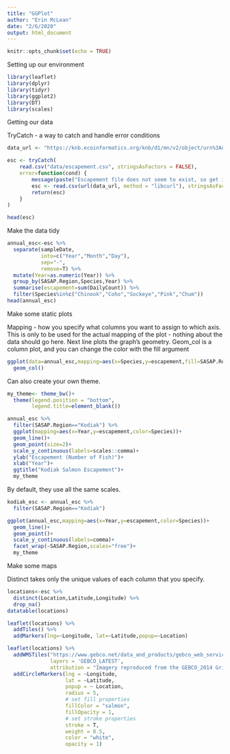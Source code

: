 ```yaml
---
title: "GGPlot"
author: "Erin McLean"
date: "2/6/2020"
output: html_document
---
```


```r
knitr::opts_chunk$set(echo = TRUE)
```

Setting up our environment

```r
library(leaflet)
library(dplyr)
library(tidyr)
library(ggplot2)
library(DT)
library(scales)
```

Getting our data

TryCatch - a way to catch and handle error conditions

```r
data_url <- "https://knb.ecoinformatics.org/knb/d1/mn/v2/object/urn%3Auuid%3Af119a05b-bbe7-4aea-93c6-85434dcb1c5e"

esc <- tryCatch(
    read.csv("data/escapement.csv", stringsAsFactors = FALSE),
    error=function(cond) {
        message(paste("Escapement file does not seem to exist, so get it from the KNB."))
        esc <- read.csv(url(data_url, method = "libcurl"), stringsAsFactors = FALSE)
        return(esc)
    }
)

head(esc)
```

Make the data tidy

```r
annual_esc<-esc %>% 
  separate(sampleDate,
           into=c("Year","Month","Day"),
           sep="-",
           remove=T) %>% 
  mutate(Year=as.numeric(Year)) %>% 
  group_by(SASAP.Region,Species,Year) %>% 
  summarise(escapement=sum(DailyCount)) %>% 
  filter(Species%in%c("Chinook","Coho","Sockeye","Pink","Chum"))
head(annual_esc)
```

Make some static plots

Mapping - how you specify what columns you want to assign to which axis. This is only to be used for the actual mapping of the plot - nothing about the data should go here.
Next line plots the graph's geometry. Geom_col is a column plot, and you can change the color with the fill argument


```r
ggplot(data=annual_esc,mapping=aes(x=Species,y=escapement,fill=SASAP.Region))+
  geom_col()
```

Can also create your own theme.

```r

my_theme<- theme_bw()+
  theme(legend.position = "bottom",
        legend.title=element_blank())

annual_esc %>% 
  filter(SASAP.Region=="Kodiak") %>% 
  ggplot(mapping=aes(x=Year,y=escapement,color=Species))+
  geom_line()+
  geom_point(size=2)+
  scale_y_continuous(labels=scales::comma)+
  ylab("Escapement (Number of Fish)")+
  xlab("Year")+
  ggtitle("Kodiak Salmon Escapement")+
  my_theme
```

By default, they use all the same scales.
```r
kodiak_esc <- annual_esc %>%  
  filter(SASAP.Region=="Kodiak")

ggplot(annual_esc,mapping=aes(x=Year,y=escapement,color=Species))+
  geom_line()+
  geom_point()+
  scale_y_continuous(labels=comma)+
  facet_wrap(~SASAP.Region,scales="free")+
  my_theme
```


Make some maps

Distinct takes only the unique values of each column that you specify.
```r
locations<-esc %>% 
  distinct(Location,Latitude,Longitude) %>% 
  drop_na()
datatable(locations)
```

```r
leaflet(locations) %>% 
  addTiles() %>% 
  addMarkers(lng=~Longitude, lat=~Latitude,popup=~Location)
```

```r
leaflet(locations) %>% 
  addWMSTiles("https://www.gebco.net/data_and_products/gebco_web_services/web_map_service/mapserv?",
              layers = 'GEBCO_LATEST',
              attribution = "Imagery reproduced from the GEBCO_2014 Grid, version 20150318, www.gebco.net") %>%
  addCircleMarkers(lng = ~Longitude,
                   lat = ~Latitude,
                   popup = ~ Location,
                   radius = 5,
                   # set fill properties
                   fillColor = "salmon",
                   fillOpacity = 1,
                   # set stroke properties
                   stroke = T,
                   weight = 0.5,
                   color = "white",
                   opacity = 1)
```

